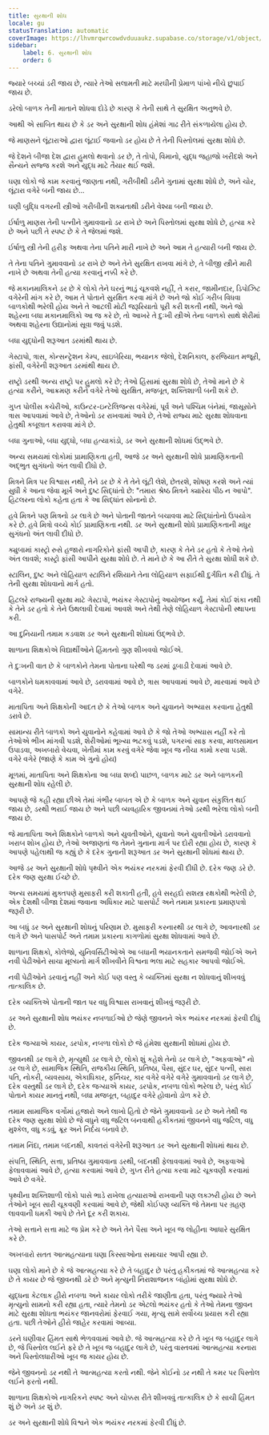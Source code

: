 ```yaml
---
title: સુરક્ષાની શોધ
locale: gu
statusTranslation: automatic
coverImage: https://lhvmrqwrcowdvduuaukz.supabase.co/storage/v1/object/public/strapi-uploads/small_cover-educacion-fundamental.webp-2d51a7828a2b1309555be27f7e2a61a0.webp
sidebar:
    label: 6. સુરક્ષાની શોધ
    order: 6
---
```

જ્યારે બચ્ચાં ડરી જાય છે, ત્યારે તેઓ સલામતી માટે મરઘીની પ્રેમાળ પાંખો નીચે છુપાઈ જાય છે.

ડરેલો બાળક તેની માતાને શોધવા દોડે છે કારણ કે તેની સાથે તે સુરક્ષિત અનુભવે છે.

આથી એ સાબિત થાય છે કે ડર અને સુરક્ષાની શોધ હંમેશાં ગાઢ રીતે સંકળાયેલા હોય છે.

જે માણસને લૂંટારાઓ દ્વારા લૂંટાઈ જવાનો ડર હોય છે તે તેની પિસ્તોલમાં સુરક્ષા શોધે છે.

જે દેશને બીજા દેશ દ્વારા હુમલો થવાનો ડર છે, તે તોપો, વિમાનો, યુદ્ધ જહાજો ખરીદશે અને સૈન્યને સજ્જ કરશે અને યુદ્ધ માટે તૈયાર થઈ જશે.

ઘણા લોકો જે કામ કરવાનું જાણતા નથી, ગરીબીથી ડરીને ગુનામાં સુરક્ષા શોધે છે, અને ચોર, લૂંટારા વગેરે બની જાય છે...

ઘણી બુદ્ધિ વગરની સ્ત્રીઓ ગરીબીની શક્યતાથી ડરીને વેશ્યા બની જાય છે.

ઈર્ષાળુ માણસ તેની પત્નીને ગુમાવવાનો ડર રાખે છે અને પિસ્તોલમાં સુરક્ષા શોધે છે, હત્યા કરે છે અને પછી તે સ્પષ્ટ છે કે તે જેલમાં જશે.

ઈર્ષાળુ સ્ત્રી તેની હરીફ અથવા તેના પતિને મારી નાખે છે અને આમ તે હત્યારી બની જાય છે.

તે તેના પતિને ગુમાવવાનો ડર રાખે છે અને તેને સુરક્ષિત રાખવા માંગે છે, તે બીજી સ્ત્રીને મારી નાખે છે અથવા તેની હત્યા કરવાનું નક્કી કરે છે.

જે મકાનમાલિકને ડર છે કે લોકો તેને ઘરનું ભાડું ચૂકવશે નહીં, તે કરાર, જામીનદાર, ડિપોઝિટ વગેરેની માંગ કરે છે, આમ તે પોતાને સુરક્ષિત કરવા માંગે છે અને જો કોઈ ગરીબ વિધવા બાળકોથી ભરેલી હોય અને તે આટલી મોટી જરૂરિયાતો પૂરી કરી શકતી નથી, અને જો શહેરના બધા મકાનમાલિકો આ જ કરે છે, તો આખરે તે દુઃખી સ્ત્રીએ તેના બાળકો સાથે શેરીમાં અથવા શહેરના ઉદ્યાનોમાં સૂવા જવું પડશે.

બધા યુદ્ધોની શરૂઆત ડરમાંથી થાય છે.

ગેસ્ટાપો, ત્રાસ, કોન્સન્ટ્રેશન કેમ્પ, સાઇબેરિયા, ભયાનક જેલો, દેશનિકાલ, ફરજિયાત મજૂરી, ફાંસી, વગેરેની શરૂઆત ડરમાંથી થાય છે.

રાષ્ટ્રો ડરથી અન્ય રાષ્ટ્રો પર હુમલો કરે છે; તેઓ હિંસામાં સુરક્ષા શોધે છે, તેઓ માને છે કે હત્યા કરીને, આક્રમણ કરીને વગેરે તેઓ સુરક્ષિત, મજબૂત, શક્તિશાળી બની શકે છે.

ગુપ્ત પોલીસ કચેરીઓ, કાઉન્ટર-ઇન્ટેલિજન્સ વગેરેમાં, પૂર્વ અને પશ્ચિમ બંનેમાં, જાસૂસોને ત્રાસ આપવામાં આવે છે, તેઓનો ડર રાખવામાં આવે છે, તેઓ રાજ્ય માટે સુરક્ષા શોધવાના હેતુથી કબૂલાત કરાવવા માંગે છે.

બધા ગુનાઓ, બધા યુદ્ધો, બધા હત્યાકાંડો, ડર અને સુરક્ષાની શોધમાં ઉદ્ભવે છે.

અન્ય સમયમાં લોકોમાં પ્રામાણિકતા હતી, આજે ડર અને સુરક્ષાની શોધે પ્રામાણિકતાની અદ્ભુત સુગંધનો અંત લાવી દીધો છે.

મિત્રને મિત્ર પર વિશ્વાસ નથી, તેને ડર છે કે તે તેને લૂંટી લેશે, છેતરશે, શોષણ કરશે અને ત્યાં સુધી કે આના જેવા મૂર્ખ અને દુષ્ટ સિદ્ધાંતો છે: "તમારા શ્રેષ્ઠ મિત્રને ક્યારેય પીઠ ન આપો". હિટલરના લોકો કહેતા હતા કે આ સિદ્ધાંત સોનાનો છે.

હવે મિત્રને પણ મિત્રનો ડર લાગે છે અને પોતાની જાતને બચાવવા માટે સિદ્ધાંતોનો ઉપયોગ કરે છે. હવે મિત્રો વચ્ચે કોઈ પ્રામાણિકતા નથી. ડર અને સુરક્ષાની શોધે પ્રામાણિકતાની મધુર સુગંધનો અંત લાવી દીધો છે.

ક્યુબામાં કાસ્ટ્રો રુસે હજારો નાગરિકોને ફાંસી આપી છે, કારણ કે તેને ડર હતો કે તેઓ તેનો અંત લાવશે; કાસ્ટ્રો ફાંસી આપીને સુરક્ષા શોધે છે. તે માને છે કે આ રીતે તે સુરક્ષા શોધી શકે છે.

સ્ટાલિન, દુષ્ટ અને લોહિયાળ સ્ટાલિને રશિયાને તેના લોહિયાળ સફાઈથી દુર્ગંધિત કરી દીધું. તે તેની સુરક્ષા શોધવાનો માર્ગ હતો.

હિટલરે રાજ્યની સુરક્ષા માટે ગેસ્ટાપો, ભયંકર ગેસ્ટાપોનું આયોજન કર્યું. તેમાં કોઈ શંકા નથી કે તેને ડર હતો કે તેને ઉથલાવી દેવામાં આવશે અને તેથી તેણે લોહિયાળ ગેસ્ટાપોની સ્થાપના કરી.

આ દુનિયાની તમામ કડવાશ ડર અને સુરક્ષાની શોધમાં ઉદ્ભવે છે.

શાળાના શિક્ષકોએ વિદ્યાર્થીઓને હિંમતનો ગુણ શીખવવો જોઈએ.

તે દુઃખની વાત છે કે બાળકોને તેમના પોતાના ઘરેથી જ ડરમાં ડૂબાડી દેવામાં આવે છે.

બાળકોને ધમકાવવામાં આવે છે, ડરાવવામાં આવે છે, ત્રાસ આપવામાં આવે છે, મારવામાં આવે છે વગેરે.

માતાપિતા અને શિક્ષકોની આદત છે કે તેઓ બાળક અને યુવાનને અભ્યાસ કરવાના હેતુથી ડરાવે છે.

સામાન્ય રીતે બાળકો અને યુવાનોને કહેવામાં આવે છે કે જો તેઓ અભ્યાસ નહીં કરે તો તેઓએ ભીખ માંગવી પડશે, શેરીઓમાં ભૂખ્યા ભટકવું પડશે, પગરખાં સાફ કરવા, માલસામાન ઉપાડવા, અખબારો વેચવા, ખેતીમાં કામ કરવું વગેરે જેવા ખૂબ જ નીચા કામો કરવા પડશે. વગેરે વગેરે (જાણે કે કામ એ ગુનો હોય)

મૂળમાં, માતાપિતા અને શિક્ષકોના આ બધા શબ્દો પાછળ, બાળક માટે ડર અને બાળકની સુરક્ષાની શોધ રહેલી છે.

આપણે જે કહી રહ્યા છીએ તેમાં ગંભીર બાબત એ છે કે બાળક અને યુવાન સંકુલિત થઈ જાય છે, ડરથી ભરાઈ જાય છે અને પછી વ્યવહારિક જીવનમાં તેઓ ડરથી ભરેલા લોકો બની જાય છે.

જે માતાપિતા અને શિક્ષકોને બાળકો અને યુવતીઓને, યુવાનો અને યુવતીઓને ડરાવવાનો ખરાબ શોખ હોય છે, તેઓ અજાણતાં જ તેમને ગુનાના માર્ગ પર દોરી રહ્યા હોય છે, કારણ કે આપણે પહેલાથી જ કહ્યું છે કે દરેક ગુનાની શરૂઆત ડર અને સુરક્ષાની શોધમાં થાય છે.

આજે ડર અને સુરક્ષાની શોધે પૃથ્વીને એક ભયંકર નરકમાં ફેરવી દીધી છે. દરેક જણ ડરે છે. દરેક જણ સુરક્ષા ઈચ્છે છે.

અન્ય સમયમાં મુક્તપણે મુસાફરી કરી શકાતી હતી, હવે સરહદો સશસ્ત્ર રક્ષકોથી ભરેલી છે, એક દેશથી બીજા દેશમાં જવાના અધિકાર માટે પાસપોર્ટ અને તમામ પ્રકારના પ્રમાણપત્રો જરૂરી છે.

આ બધું ડર અને સુરક્ષાની શોધનું પરિણામ છે. મુસાફરી કરનારથી ડર લાગે છે, આવનારથી ડર લાગે છે અને પાસપોર્ટ અને તમામ પ્રકારના કાગળોમાં સુરક્ષા શોધવામાં આવે છે.

શાળાના શિક્ષકો, કોલેજો, યુનિવર્સિટીઓએ આ બધાની ભયાનકતાને સમજવી જોઈએ અને નવી પેઢીઓને સાચા મૂલ્યનો માર્ગ શીખવીને વિશ્વના ભલા માટે સહકાર આપવો જોઈએ.

નવી પેઢીઓને ડરવાનું નહીં અને કોઈ પણ વસ્તુ કે વ્યક્તિમાં સુરક્ષા ન શોધવાનું શીખવવું તાત્કાલિક છે.

દરેક વ્યક્તિએ પોતાની જાત પર વધુ વિશ્વાસ રાખવાનું શીખવું જરૂરી છે.

ડર અને સુરક્ષાની શોધ ભયંકર નબળાઈઓ છે જેણે જીવનને એક ભયંકર નરકમાં ફેરવી દીધું છે.

દરેક જગ્યાએ કાયર, ડરપોક, નબળા લોકો છે જે હંમેશા સુરક્ષાની શોધમાં હોય છે.

જીવનથી ડર લાગે છે, મૃત્યુથી ડર લાગે છે, લોકો શું કહેશે તેનો ડર લાગે છે, "અફવાઓ" નો ડર લાગે છે, સામાજિક સ્થિતિ, રાજકીય સ્થિતિ, પ્રતિષ્ઠા, પૈસા, સુંદર ઘર, સુંદર પત્ની, સારા પતિ, નોકરી, વ્યવસાય, એકાધિકાર, ફર્નિચર, કાર વગેરે વગેરે વગેરે ગુમાવવાનો ડર લાગે છે, દરેક વસ્તુથી ડર લાગે છે, દરેક જગ્યાએ કાયર, ડરપોક, નબળા લોકો ભરેલા છે, પરંતુ કોઈ પોતાને કાયર માનતું નથી, બધા મજબૂત, બહાદુર વગેરે હોવાનો ડોળ કરે છે.

તમામ સામાજિક વર્ગોમાં હજારો અને લાખો હિતો છે જેને ગુમાવવાનો ડર છે અને તેથી જ દરેક જણ સુરક્ષા શોધે છે જે વધુને વધુ જટિલ બનવાથી હકીકતમાં જીવનને વધુ જટિલ, વધુ મુશ્કેલ, વધુ કડવું, ક્રૂર અને નિર્દય બનાવે છે.

તમામ નિંદા, તમામ બદનક્ષી, કાવતરાં વગેરેની શરૂઆત ડર અને સુરક્ષાની શોધમાં થાય છે.

સંપત્તિ, સ્થિતિ, સત્તા, પ્રતિષ્ઠા ગુમાવવાના ડરથી, બદનક્ષી ફેલાવવામાં આવે છે, અફવાઓ ફેલાવવામાં આવે છે, હત્યા કરવામાં આવે છે, ગુપ્ત રીતે હત્યા કરવા માટે ચૂકવણી કરવામાં આવે છે વગેરે.

પૃથ્વીના શક્તિશાળી લોકો પાસે ભાડે રાખેલા હત્યારાઓ રાખવાની પણ લક્ઝરી હોય છે અને તેઓને ખૂબ સારી ચૂકવણી કરવામાં આવે છે, જેથી કોઈપણ વ્યક્તિ જે તેમના પર ગ્રહણ લાવવાની ધમકી આપે છે તેને દૂર કરી શકાય.

તેઓ સત્તાને સત્તા માટે જ પ્રેમ કરે છે અને તેને પૈસા અને ખૂબ જ લોહીના આધારે સુરક્ષિત કરે છે.

અખબારો સતત આત્મહત્યાના ઘણા કિસ્સાઓના સમાચાર આપી રહ્યા છે.

ઘણા લોકો માને છે કે જે આત્મહત્યા કરે છે તે બહાદુર છે પરંતુ હકીકતમાં જે આત્મહત્યા કરે છે તે કાયર છે જે જીવનથી ડરે છે અને મૃત્યુની નિરાશાજનક બાંહોમાં સુરક્ષા શોધે છે.

યુદ્ધના કેટલાક હીરો નબળા અને કાયર લોકો તરીકે જાણીતા હતા, પરંતુ જ્યારે તેઓ મૃત્યુનો સામનો કરી રહ્યા હતા, ત્યારે તેમનો ડર એટલો ભયંકર હતો કે તેઓ તેમના જીવન માટે સુરક્ષા શોધતા ભયંકર જાનવરોમાં ફેરવાઈ ગયા, મૃત્યુ સામે સર્વોચ્ચ પ્રયાસ કરી રહ્યા હતા. પછી તેઓને હીરો જાહેર કરવામાં આવ્યા.

ડરને ઘણીવાર હિંમત સાથે ભેળવવામાં આવે છે. જે આત્મહત્યા કરે છે તે ખૂબ જ બહાદુર લાગે છે, જે પિસ્તોલ લઈને ફરે છે તે ખૂબ જ બહાદુર લાગે છે, પરંતુ વાસ્તવમાં આત્મહત્યા કરનારા અને પિસ્તોલધારીઓ ખૂબ જ કાયર હોય છે.

જેને જીવનનો ડર નથી તે આત્મહત્યા કરતો નથી. જેને કોઈનો ડર નથી તે કમર પર પિસ્તોલ લઈને ફરતો નથી.

શાળાના શિક્ષકોએ નાગરિકને સ્પષ્ટ અને ચોક્કસ રીતે શીખવવું તાત્કાલિક છે કે સાચી હિંમત શું છે અને ડર શું છે.

ડર અને સુરક્ષાની શોધે વિશ્વને એક ભયંકર નરકમાં ફેરવી દીધું છે.


